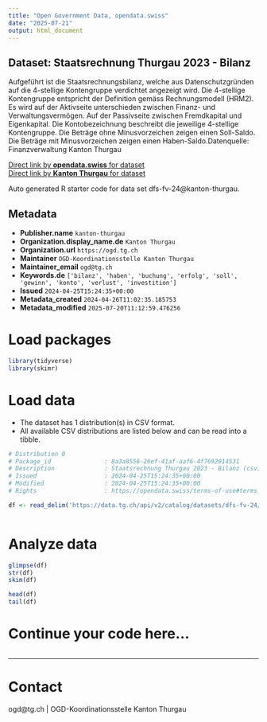 ```yaml
---
title: "Open Government Data, opendata.swiss"
date: "2025-07-21"
output: html_document
---
```


## Dataset: Staatsrechnung Thurgau 2023 - Bilanz

Aufgeführt ist die Staatsrechnungsbilanz, welche aus Datenschutzgründen auf die 4-stellige Kontengruppe verdichtet angezeigt wird. Die 4-stellige Kontengruppe entspricht der Definition gemäss Rechnungsmodell (HRM2). Es wird auf der Aktivseite unterschieden zwischen Finanz- und Verwaltungsvermögen. Auf der Passivseite zwischen Fremdkapital und Eigenkapital. Die Kontobezeichnung beschreibt die jeweilige 4-stellige Kontengruppe. Die Beträge ohne Minusvorzeichen zeigen einen Soll-Saldo. Die Beträge mit Minusvorzeichen zeigen einen Haben-Saldo.Datenquelle: Finanzverwaltung Kanton Thurgau

[Direct link by **opendata.swiss** for dataset](https://opendata.swiss/de/dataset/staatsrechnung-thurgau-2023-bilanz)<br>
[Direct link by **Kanton Thurgau** for dataset](https://data.tg.ch/explore/dataset/dfs-fv-24/)

Auto generated R starter code for data set dfs-fv-24@kanton-thurgau.

## Metadata

- **Publisher.name** `kanton-thurgau`
- **Organization.display_name.de** `Kanton Thurgau`
- **Organization.url** `https://ogd.tg.ch`
- **Maintainer** `OGD-Koordinationsstelle Kanton Thurgau`
- **Maintainer_email** `ogd@tg.ch`
- **Keywords.de** `['bilanz', 'haben', 'buchung', 'erfolg', 'soll', 'gewinn', 'konto', 'verlust', 'investition']`
- **Issued** `2024-04-25T15:24:35+00:00`
- **Metadata_created** `2024-04-26T11:02:35.185753`
- **Metadata_modified** `2025-07-20T11:12:59.476256`


# Load packages

```r

library(tidyverse)
library(skimr)

```

# Load data

-   The dataset has 1 distribution(s) in CSV format.
-   All available CSV distributions are listed below and can be read into a tibble.

```r

# Distribution 0
# Package_id               : 8a3a8556-26ef-41af-aaf6-4f7692014531
# Description              : Staatsrechnung Thurgau 2023 - Bilanz (csv)
# Issued                   : 2024-04-25T15:24:35+00:00
# Modified                 : 2024-04-25T15:24:35+00:00
# Rights                   : https://opendata.swiss/terms-of-use#terms_by

df <- read_delim('https://data.tg.ch/api/v2/catalog/datasets/dfs-fv-24/exports/csv?use_labels=true')



```

# Analyze data

```r

glimpse(df)
str(df)
skim(df)

head(df)
tail(df)

```

# Continue your code here...

```r

```

------------------------------------------------------------------------

# Contact

ogd@tg.ch | OGD-Koordinationsstelle Kanton Thurgau
